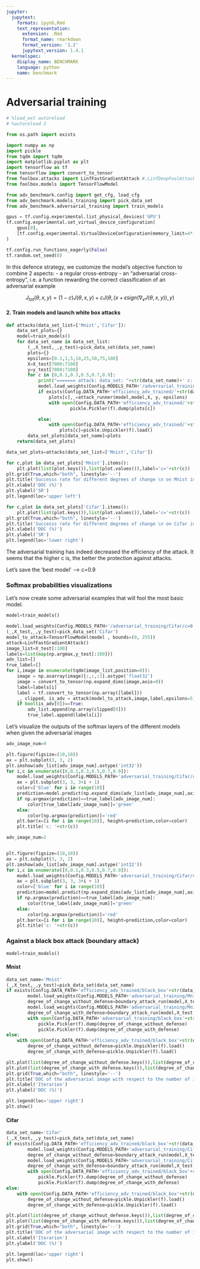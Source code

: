 ```yaml
---
jupyter:
  jupytext:
    formats: ipynb,Rmd
    text_representation:
      extension: .Rmd
      format_name: rmarkdown
      format_version: '1.2'
      jupytext_version: 1.4.1
  kernelspec:
    display_name: BENCHMARK
    language: python
    name: benchmark
---
```


#  Adversarial training


```python
# %load_ext autoreload
# %autoreload 2
```

```python
from os.path import exists

import numpy as np
import pickle
from tqdm import tqdm
import matplotlib.pyplot as plt
import tensorflow as tf
from tensorflow import convert_to_tensor
from foolbox.attacks import LinfFastGradientAttack #,LinfDeepFoolAttack
from foolbox.models import TensorFlowModel

from adv_benchmark.config import get_cfg, load_cfg
from adv_benchmark.models_training import pick_data_set
from adv_benchmark.adversarial_training import train_models

gpus = tf.config.experimental.list_physical_devices('GPU')
tf.config.experimental.set_virtual_device_configuration(
    gpus[0],
    [tf.config.experimental.VirtualDeviceConfiguration(memory_limit=4*1024)]
)

tf.config.run_functions_eagerly(False)
tf.random.set_seed(0)
```

In this defence strategy, we customize the model's objective function to combine 2 aspects:
 - a regular cross-entropy
 - an "adversarial cross-entropy", i.e. a function rewarding the correct classification of an adversarial example


$$J_{tot}(\theta,x,y)=(1-c)J(\theta,x,y)+cJ(\theta,(x+{\epsilon}sign(\nabla_{x}J(\theta,x,y)),y)$$


#### 2. Train models and launch white box attacks

```python
def attacks(data_set_list=['Mnist','Cifar']):
    data_set_plots={}
    model=train_models()
    for data_set_name in data_set_list:
        (_,X_test,_,y_test)=pick_data_set(data_set_name)        
        plots={}
        epsilons=[0.1,1,5,10,25,50,75,100]
        X=X_test[7000:7100]
        y=y_test[7000:7100]
        for c in [0,0.1,0.3,0.5,0.7,0.9]:
            print("======= attack: data_set: "+str(data_set_name)+' c:'+str(c)+'======')
            model.load_weights(Config.MODELS_PATH+'/adversarial_training/'+str(data_set_name)+'/c='+str(c)+'.h5')
            if exists(Config.DATA_PATH+'efficiency_adv_trained/'+str(data_set_name)+'/c='+str(c))==False:
                plots[c],_=attack_runner(model,model,X, y, epsilons)
                with open(Config.DATA_PATH+'efficiency_adv_trained/'+str(data_set_name)+'/c='+str(c), 'wb') as f:
                        pickle.Pickler(f).dump(plots[c])

            else:
                with open(Config.DATA_PATH+'efficiency_adv_trained/'+str(data_set_name)+'/c='+str(c), 'rb') as f:
                    plots[c]=pickle.Unpickler(f).load()
        data_set_plots[data_set_name]=plots
    return(data_set_plots)


```

```python
data_set_plots=attacks(data_set_list=['Mnist','Cifar'])
```

```python
for c,plot in data_set_plots['Mnist'].items():
    plt.plot(list(plot.keys()),list(plot.values()),label='c='+str(c))
plt.grid(True,which="both", linestyle='--')
plt.title('Successs rate for different degrees of change \n on Mnist images',fontsize=11)
plt.xlabel('DOC (%)')
plt.ylabel('SR')
plt.legend(loc='upper left')
```

```python
for c,plot in data_set_plots['Cifar'].items():
    plt.plot(list(plot.keys()),list(plot.values()),label='c='+str(c))
plt.grid(True,which="both", linestyle='--')
plt.title('Successs rate for different degrees of change \n on Cifar images',fontsize=11)
plt.xlabel('DOC (%)')
plt.ylabel('SR')
plt.legend(loc='lower right')
```

The adversarial training has indeed decreased the efficiency of the attack. It seems that the higher c is, the better the protection against attacks.

Let's save the 'best model' --> c=0.9


### Softmax probabilities visualizations


Let's now create some adversarial examples that will fool the most basic model.

```python
model=train_models()
```

```python
model.load_weights(Config.MODELS_PATH+'/adversarial_training/Cifar/c=0.h5')
(_,X_test,_,y_test)=pick_data_set('Cifar')
model_to_attack=TensorFlowModel(model , bounds=(0, 255))
attack=LinfFastGradientAttack()
image_list=X_test[:100]
labels=list(map(np.argmax,y_test[:100]))
adv_list=[]
true_label=[]
for i,image in enumerate(tqdm(image_list,position=0)):
    image = np.asarray(image)[:,:,:3].astype('float32')
    image = convert_to_tensor(np.expand_dims(image,axis=0))
    label=labels[i]
    label = tf.convert_to_tensor(np.array([label]))
    _, clipped, is_adv = attack(model_to_attack,image,label,epsilons=5)
    if bool(is_adv[0])==True:
        adv_list.append(np.array(clipped[0]))
        true_label.append(labels[i])

```

Let's visualize the outputs of the softmax layers of the different models when given the adversarial images

```python
adv_image_num=9

plt.figure(figsize=(10,10))
ax = plt.subplot(3, 3, 2)
plt.imshow(adv_list[adv_image_num].astype('int32'))
for i,c in enumerate([0,0.1,0.3,0.5,0.7,0.9]): 
    model.load_weights(Config.MODELS_PATH+'adversarial_training/Cifar/c='+str(c)+'.h5')
    ax = plt.subplot(3, 3, 3+i + 1)
    color=['blue' for i in range(10)]
    prediction=model.predict(np.expand_dims(adv_list[adv_image_num],axis=0))[0]
    if np.argmax(prediction)==true_label[adv_image_num]:
        color[true_label[adv_image_num]]='green'
    else:
        color[np.argmax(prediction)]='red'
    plt.bar(x=[i for i in range(10)], height=prediction,color=color)
    plt.title('c: '+str(c))

```

```python
adv_image_num=2


plt.figure(figsize=(10,10))
ax = plt.subplot(3, 3, 2)
plt.imshow(adv_list[adv_image_num].astype('int32'))
for i,c in enumerate([0,0.1,0.3,0.5,0.7,0.9]):
    model.load_weights(Config.MODELS_PATH+'adversarial_training/Cifar/c='+str(c)+'.h5')
    ax = plt.subplot(3, 3, 3+i + 1)
    color=['blue' for i in range(10)]
    prediction=model.predict(np.expand_dims(adv_list[adv_image_num],axis=0))[0]
    if np.argmax(prediction)==true_label[adv_image_num]:
        color[true_label[adv_image_num]]='green'
    else:
        color[np.argmax(prediction)]='red'
    plt.bar(x=[i for i in range(10)], height=prediction,color=color)
    plt.title('c: '+str(c))
```

### Against a black box attack (boundary attack)

```python
model=train_models()
```

#### Mnist

```python
data_set_name='Mnist'
(_,X_test,_,y_test)=pick_data_set(data_set_name)        
if exists(Config.DATA_PATH+'efficiency_adv_trained/black_box'+str(data_set_name))==False:
        model.load_weights(Config.MODELS_PATH+'adversarial_training/Mnist/c=0.h5')
        degree_of_change_without_defense=boundary_attack_run(model,X_test[1])
        model.load_weights(Config.MODELS_PATH+'adversarial_training/Mnist/c=0.9.h5')
        degree_of_change_with_defense=boundary_attack_run(model,X_test[1])
        with open(Config.DATA_PATH+'adversarial_training/black_box'+str(data_set_name), 'wb') as f:
            pickle.Pickler(f).dump(degree_of_change_without_defense)
            pickle.Pickler(f).dump(degree_of_change_with_defense)
else:
    with open(Config.DATA_PATH+'efficiency_adv_trained/black_box'+str(data_set_name), 'rb') as f:
        degree_of_change_without_defense=pickle.Unpickler(f).load()
        degree_of_change_with_defense=pickle.Unpickler(f).load()

```

```python
plt.plot(list(degree_of_change_without_defense.keys()),list(degree_of_change_without_defense.values()),label='DOC without adversarial training')
plt.plot(list(degree_of_change_with_defense.keys()),list(degree_of_change_with_defense.values()),label='DOC with adversarial training')
plt.grid(True,which="both", linestyle='--')
plt.title('DOC of the adversarial image with respect to the number of iterations on Mnist', fontsize=8)
plt.xlabel('Iterarion')
plt.ylabel('DOC (%)')

plt.legend(loc='upper right')
plt.show()
```

#### Cifar

```python
data_set_name='Cifar'
(_,X_test,_,y_test)=pick_data_set(data_set_name)        
if exists(Config.DATA_PATH+'efficiency_adv_trained/black_box'+str(data_set_name))==False:
        model.load_weights(Config.MODELS_PATH+'adversarial_training/Cifar/c=0.h5')
        degree_of_change_without_defense=boundary_attack_run(model,X_test[1])
        model.load_weights(Config.MODELS_PATH+'adversarial_training/Cifar/c=0.9.h5')
        degree_of_change_with_defense=boundary_attack_run(model,X_test[1])
        with open(Config.DATA_PATH+'efficiency_adv_trained/black_box'+str(data_set_name), 'wb') as f:
            pickle.Pickler(f).dump(degree_of_change_without_defense)
            pickle.Pickler(f).dump(degree_of_change_with_defense)
else:
    with open(Config.DATA_PATH+'efficiency_adv_trained/black_box'+str(data_set_name), 'rb') as f:
        degree_of_change_without_defense=pickle.Unpickler(f).load()
        degree_of_change_with_defense=pickle.Unpickler(f).load()
```

```python
plt.plot(list(degree_of_change_without_defense.keys()),list(degree_of_change_without_defense.values()),label='DOC without adversarial training')
plt.plot(list(degree_of_change_with_defense.keys()),list(degree_of_change_with_defense.values()),label='DOC with adversarial training')
plt.grid(True,which="both", linestyle='--')
plt.title('DOC of the adversarial image with respect to the number of iterations on Cifar', fontsize=8)
plt.xlabel('Iterarion')
plt.ylabel('DOC (%)')

plt.legend(loc='upper right')
plt.show()
```
